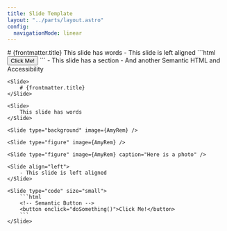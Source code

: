 ```yaml
---
title: Slide Template
layout: "../parts/layout.astro"
config: 
  navigationMode: linear
---
```


<Background />

<Slide>
	# {frontmatter.title}
</Slide>

<Slide>
	This slide has words
</Slide>

<Slide type="background" image={AmyRem} />

<Slide type="figure" image={AmyRem} />

<Slide type="figure" image={AmyRem} caption="Here is a photo" />

<Slide align="left">
	- This slide is left aligned
</Slide>

<Slide type="code" size="small">
	```html
	<!-- Semantic Button -->
	<button onclick="doSomething()">Click Me!</button>
	```
</Slide>

<Slide styles="sections" id="toc">
	- This slide has a section
	- And another
</Slide>

<Slide type="section">
	<span  slot="header">Semantic HTML and Accessibility</span>
	
	<Slide>
		# {frontmatter.title}
	</Slide>

	<Slide>
		This slide has words
	</Slide>

	<Slide type="background" image={AmyRem} />

	<Slide type="figure" image={AmyRem} />

	<Slide type="figure" image={AmyRem} caption="Here is a photo" />

	<Slide align="left">
		- This slide is left aligned
	</Slide>

	<Slide type="code" size="small">
		```html
		<!-- Semantic Button -->
		<button onclick="doSomething()">Click Me!</button>
		```
	</Slide>

</Slide>